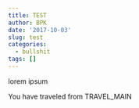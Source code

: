 ```yaml
---
title: TEST
author: BPK
date: '2017-10-03'
slug: test
categories:
  - bullshit
tags: []
---
```


lorem ipsum


You have traveled from TRAVEL_MAIN